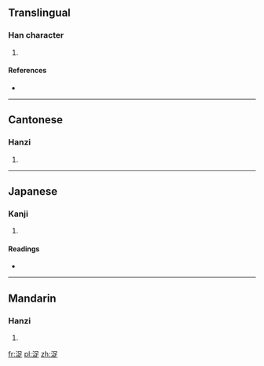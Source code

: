 ==Translingual==

===Han character===
{{Han char|rn=85|rad=水|as=07|sn=10|four=3618<sub>1</sub>|canj=水口卜人 (ERYO)}}

# {{defn|Han|sort=水07}}

====References====
* {{Han ref|kx=0623.270|dkj=17464|dj=1021.160|hdz=31624.030|uh=6D5E|ud=27998|bh=D255|bd=53845}}

----

==Cantonese==

===Hanzi===
{{yue-hanzi|jyut=|y=juk1}}

# {{defn|lang=yue|sort=水07}}

----

==Japanese==

===Kanji===
{{ja-kanji|grade=|rs=水07}}

# {{defn|lang=ja|sort=水07}}

====Readings====
* {{ja-readings|on=[[さく]] (saku), [[ざく]] (zaku)|kun=[[うるおう]] (uruou)}}

----

==Mandarin==

===Hanzi===
{{cmn-hanzi|pin=[[zhuó]] ([[zhuo2]])|wg=cho<sup>2</sup>}}

# {{defn|lang=cmn|sort=水07}}

[[fr:浞]]
[[pl:浞]]
[[zh:浞]]